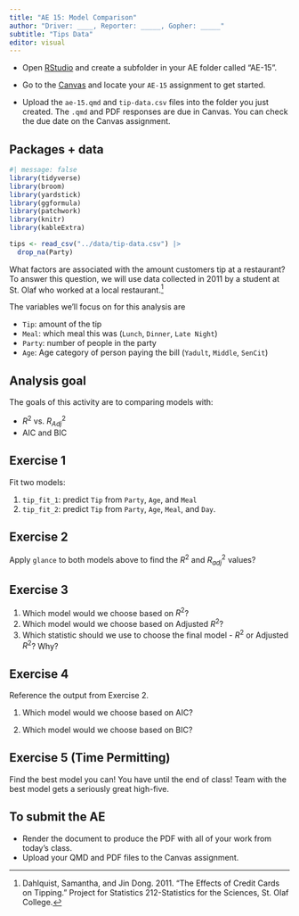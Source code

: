 ```yaml
---
title: "AE 15: Model Comparison"
author: "Driver: ____, Reporter: _____, Gopher: _____"
subtitle: "Tips Data"
editor: visual
---
```


::: callout-important
-   Open [RStudio](https://rstudio.collegeofidaho.edu/) and create a subfolder in your AE folder called "AE-15".

-   Go to the [Canvas](https://cofi.instructure.com/courses/15692/assignments/183899) and locate your `AE-15` assignment to get started.

-   Upload the `ae-15.qmd` and `tip-data.csv` files into the folder you just created. The `.qmd` and PDF responses are due in Canvas. You can check the due date on the Canvas assignment.
:::

## Packages + data

```r
#| message: false
library(tidyverse)
library(broom)
library(yardstick)
library(ggformula)
library(patchwork)
library(knitr)
library(kableExtra)

tips <- read_csv("../data/tip-data.csv") |> 
  drop_na(Party)
```

What factors are associated with the amount customers tip at a restaurant? To answer this question, we will use data collected in 2011 by a student at St. Olaf who worked at a local restaurant.[^1]

[^1]: Dahlquist, Samantha, and Jin Dong. 2011. "The Effects of Credit Cards on Tipping." Project for Statistics 212-Statistics for the Sciences, St. Olaf College.

The variables we'll focus on for this analysis are

-   `Tip`: amount of the tip
-   `Meal`: which meal this was (`Lunch`, `Dinner`, `Late Night`)
-   `Party`: number of people in the party
-   `Age`: Age category of person paying the bill (`Yadult`, `Middle`, `SenCit`)

## Analysis goal

The goals of this activity are to comparing models with:

-   $R^2$ vs. $R^2_{Adj}$
-   AIC and BIC

## Exercise 1

Fit two models:

1.  `tip_fit_1`: predict `Tip` from `Party`, `Age`, and `Meal`
2.  `tip_fit_2`: predict `Tip` from `Party`, `Age`, `Meal`, and `Day`.

## Exercise 2

Apply `glance` to both models above to find the $R^2$ and $R^2_{adj}$ values?

## Exercise 3

1.  Which model would we choose based on $R^2$?
2.  Which model would we choose based on Adjusted $R^2$?
3.  Which statistic should we use to choose the final model - $R^2$ or Adjusted $R^2$? Why?

## Exercise 4

Reference the output from Exercise 2.

1.  Which model would we choose based on AIC?

2.  Which model would we choose based on BIC?

## Exercise 5 (Time Permitting)

Find the best model you can! You have until the end of class! Team with the best model gets a seriously great high-five.

## To submit the AE

::: callout-important
-   Render the document to produce the PDF with all of your work from today's class.
-   Upload your QMD and PDF files to the Canvas assignment.
:::
